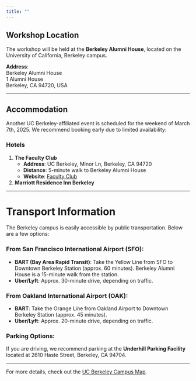 ```yaml
---
title: ""
---
```


## Workshop Location

The workshop will be held at the **Berkeley Alumni House**, located on the University of California, Berkeley campus.    

**Address**:  
Berkeley Alumni House  
1 Alumni House  
Berkeley, CA 94720, USA

---

## Accommodation

Another UC Berkeley-affiliated event is scheduled for the weekend of March 7th, 2025. We recommend booking early due to limited availability:

### Hotels

1. **The Faculty Club**
   - **Address**: UC Berkeley, Minor Ln, Berkeley, CA 94720
   - **Distance**: 5-minute walk to Berkeley Alumni House
   - **Website**: [Faculty Club](https://www.berkeleyfacultyclub.com/)
   
2. **Marriott Residence Inn Berkeley**

---

# Transport Information

The Berkeley campus is easily accessible by public transportation. Below are a few options:

### From San Francisco International Airport (SFO):
- **BART (Bay Area Rapid Transit)**: Take the Yellow Line from SFO to Downtown Berkeley Station (approx. 60 minutes). Berkeley Alumni House is a 15-minute walk from the station.
- **Uber/Lyft**: Approx. 30-minute drive, depending on traffic.

### From Oakland International Airport (OAK):
- **BART**: Take the Orange Line from Oakland Airport to Downtown Berkeley Station (approx. 45 minutes).
- **Uber/Lyft**: Approx. 20-minute drive, depending on traffic.

### Parking Options:
If you are driving, we recommend parking at the **Underhill Parking Facility** located at 2610 Haste Street, Berkeley, CA 94704.

---

For more details, check out the [UC Berkeley Campus Map](https://www.berkeley.edu/map).
